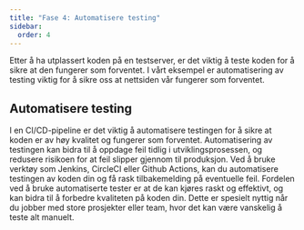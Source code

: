 ```yaml
---
title: "Fase 4: Automatisere testing"
sidebar:
  order: 4
---
```


Etter å ha utplassert koden på en testserver, er det viktig å teste koden for å sikre at den fungerer som forventet.
I vårt eksempel er automatisering av testing viktig for å sikre oss at nettsiden vår fungerer som forventet.

## Automatisere testing

I en CI/CD-pipeline er det viktig å automatisere testingen for å sikre at koden er av høy kvalitet og fungerer som forventet.
Automatisering av testingen kan bidra til å oppdage feil tidlig i utviklingsprosessen, og redusere risikoen for at feil slipper gjennom til produksjon.
Ved å bruke verktøy som Jenkins, CircleCI eller Github Actions, kan du automatisere testingen av koden din og få rask tilbakemelding på eventuelle feil.
Fordelen ved å bruke automatiserte tester er at de kan kjøres raskt og effektivt, og kan bidra til å forbedre kvaliteten på koden din.
Dette er spesielt nyttig når du jobber med store prosjekter eller team, hvor det kan være vanskelig å teste alt manuelt.


<SelectCorrect
  question="Hvorfor er det viktig å automatisere testingen av koden din?"
  correct="For å oppdage feil tidlig i utviklingsprosessen og redusere risikoen for at feil slipper gjennom til produksjon."
  wrong1="For å teste koden i et realistisk miljø før den rulles ut til produksjon."
  wrong2="For å overvåke ytelsen og tilstanden til applikasjonen."
/>


<LikeThisPage />
